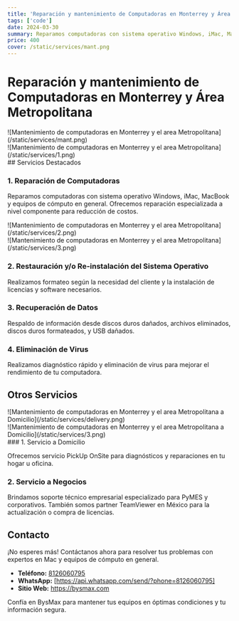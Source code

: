 ```yaml
---
title: 'Reparación y mantenimiento de Computadoras en Monterrey y Área Metropolitana'
tags: ['code']
date: 2024-03-30
summary: Reparamos computadoras con sistema operativo Windows, iMac, MacBook y equipos de cómputo en general. Ofrecemos reparación especializada a nivel componente para reducción de costos.
price: 400
cover: /static/services/mant.png
---
```


# Reparación y mantenimiento de Computadoras en Monterrey y Área Metropolitana

<div className="-mx-2 flex flex-wrap overflow-hidden xl:-mx-2">
  <div className="my-1 w-full overflow-hidden px-2 xl:my-1 xl:w-1/2 xl:px-2">
    ![Mantenimiento de computadoras en Monterrey y el area Metropolitana](/static/services/mant.png)
  </div>
  <div className="my-1 w-full overflow-hidden px-2 xl:my-1 xl:w-1/2 xl:px-2">
    ![Mantenimiento de computadoras en Monterrey y el area Metropolitana](/static/services/1.png)
  </div>
</div>
## Servicios Destacados

### 1. Reparación de Computadoras

Reparamos computadoras con sistema operativo Windows, iMac, MacBook y equipos de cómputo en general. Ofrecemos reparación especializada a nivel componente para reducción de costos.

<div className="-mx-2 flex flex-wrap overflow-hidden xl:-mx-2">
  <div className="my-1 w-full overflow-hidden px-2 xl:my-1 xl:w-1/2 xl:px-2">
    ![Mantenimiento de computadoras en Monterrey y el area Metropolitana](/static/services/2.png)
  </div>
  <div className="my-1 w-full overflow-hidden px-2 xl:my-1 xl:w-1/2 xl:px-2">
    ![Mantenimiento de computadoras en Monterrey y el area Metropolitana](/static/services/3.png)
  </div>
</div>

### 2. Restauración y/o Re-instalación del Sistema Operativo

Realizamos formateo según la necesidad del cliente y la instalación de licencias y software necesarios.

### 3. Recuperación de Datos

Respaldo de información desde discos duros dañados, archivos eliminados, discos duros formateados, y USB dañados.

### 4. Eliminación de Virus

Realizamos diagnóstico rápido y eliminación de virus para mejorar el rendimiento de tu computadora.

## Otros Servicios

<div className="-mx-2 flex flex-wrap overflow-hidden xl:-mx-2">
  <div className="my-1 w-full overflow-hidden px-2 xl:my-1 xl:w-1/2 xl:px-2">
    ![Mantenimiento de computadoras en Monterrey y el area Metropolitana a
    Domicilio](/static/services/delivery.png)
  </div>
  <div className="my-1 w-full overflow-hidden px-2 xl:my-1 xl:w-1/2 xl:px-2">
    ![Mantenimiento de computadoras en Monterrey y el area Metropolitana a
    Domicilio](/static/services/3.png)
  </div>
</div>
### 1. Servicio a Domicilio

Ofrecemos servicio PickUp OnSite para diagnósticos y reparaciones en tu hogar u oficina.

### 2. Servicio a Negocios

Brindamos soporte técnico empresarial especializado para PyMES y corporativos. También somos partner TeamViewer en México para la actualización o compra de licencias.

## Contacto

¡No esperes más! Contáctanos ahora para resolver tus problemas con expertos en Mac y equipos de cómputo en general.

- **Teléfono:** [8126060795](8126060795)
- **WhatsApp:** [https://api.whatsapp.com/send/?phone=8126060795]
- **Sitio Web:** https://bysmax.com

Confía en BysMax para mantener tus equipos en óptimas condiciones y tu información segura.
